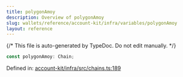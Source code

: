 ```yaml
---
title: polygonAmoy
description: Overview of polygonAmoy
slug: wallets/reference/account-kit/infra/variables/polygonAmoy
layout: reference
---
```


{/* This file is auto-generated by TypeDoc. Do not edit manually. */}

```ts
const polygonAmoy: Chain;
```

Defined in: [account-kit/infra/src/chains.ts:189](https://github.com/alchemyplatform/aa-sdk/blob/c1a84188d03473acac2fdb49fb7cd7fdba73169b/account-kit/infra/src/chains.ts#L189)
